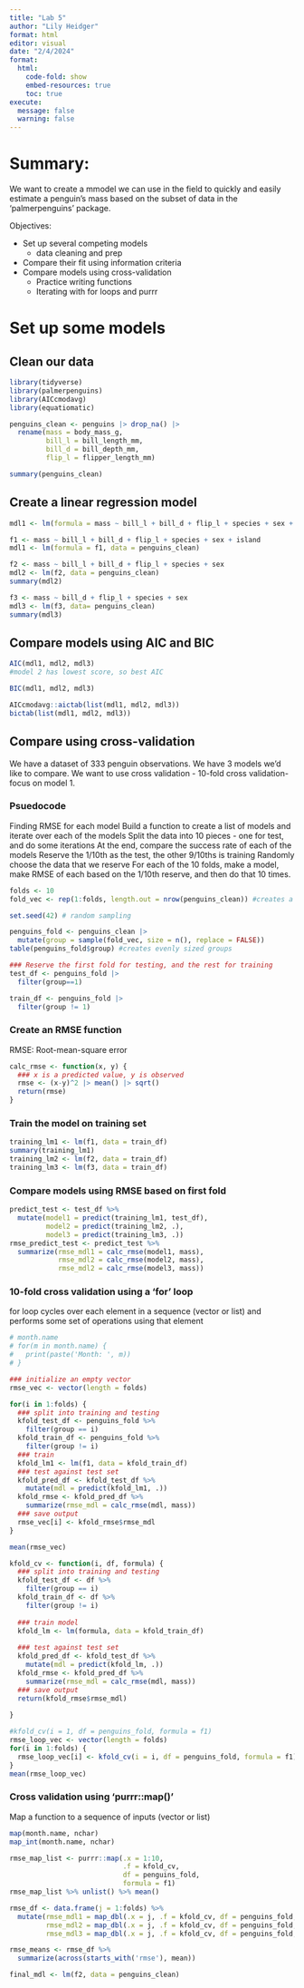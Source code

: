 ```yaml
---
title: "Lab 5"
author: "Lily Heidger"
format: html
editor: visual
date: "2/4/2024"
format: 
  html:
    code-fold: show
    embed-resources: true
    toc: true
execute:
  message: false
  warning: false
---
```


# Summary: 
We want to create a mmodel we can use in the field to quickly and easily estimate a penguin's mass based on the subset of data in the 'palmerpenguins' package. 

Objectives: 

* Set up several competing models
  * data cleaning and prep
* Compare their fit using information criteria
* Compare models using cross-validation
  * Practice writing functions
  * Iterating with for loops and purrr
  
# Set up some models

## Clean our data

```r
library(tidyverse)
library(palmerpenguins)
library(AICcmodavg)
library(equatiomatic)
```


```r
penguins_clean <- penguins |> drop_na() |>
  rename(mass = body_mass_g, 
         bill_l = bill_length_mm, 
         bill_d = bill_depth_mm, 
         flip_l = flipper_length_mm)

summary(penguins_clean)
```

## Create a linear regression model

```r
mdl1 <- lm(formula = mass ~ bill_l + bill_d + flip_l + species + sex + island, data = penguins_clean)
```

```r
f1 <- mass ~ bill_l + bill_d + flip_l + species + sex + island
mdl1 <- lm(formula = f1, data = penguins_clean)

f2 <- mass ~ bill_l + bill_d + flip_l + species + sex
mdl2 <- lm(f2, data = penguins_clean)
summary(mdl2)

f3 <- mass ~ bill_d + flip_l + species + sex
mdl3 <- lm(f3, data= penguins_clean)
summary(mdl3)
```

## Compare models using AIC and BIC

```r
AIC(mdl1, mdl2, mdl3)
#model 2 has lowest score, so best AIC

BIC(mdl1, mdl2, mdl3)

AICcmodavg::aictab(list(mdl1, mdl2, mdl3))
bictab(list(mdl1, mdl2, mdl3))
```

## Compare using cross-validation

We have a dataset of 333 penguin observations.
We have 3 models we'd like to compare. 
We want to use cross validation - 10-fold cross validation-  focus on model 1.

### Psuedocode

Finding RMSE for each model
Build a function to create a list of models and iterate over each of the models
Split the data into 10 pieces - one for test, and do some iterations
At the end, compare the success rate of each of the models
Reserve the 1/10th as the test, the other 9/10ths is training
Randomly choose the data that we reserve
For each of the 10 folds, make a model, make RMSE of each based on the 1/10th reserve, and then do that 10 times. 


```r
folds <- 10
fold_vec <- rep(1:folds, length.out = nrow(penguins_clean)) #creates a vector that repeats 1:10 alongside the entire length of the penguins dataset

set.seed(42) # random sampling

penguins_fold <- penguins_clean |>
  mutate(group = sample(fold_vec, size = n(), replace = FALSE))
table(penguins_fold$group) #creates evenly sized groups

### Reserve the first fold for testing, and the rest for training
test_df <- penguins_fold |>
  filter(group==1)

train_df <- penguins_fold |>
  filter(group != 1)

```

### Create an RMSE function

RMSE: Root-mean-square error
```r
calc_rmse <- function(x, y) {
  ### x is a predicted value, y is observed
  rmse <- (x-y)^2 |> mean() |> sqrt()
  return(rmse)
}
```

### Train the model on training set

```r
training_lm1 <- lm(f1, data = train_df)
summary(training_lm1)
training_lm2 <- lm(f2, data = train_df)
training_lm3 <- lm(f3, data = train_df)
```

### Compare models using RMSE based on first fold

```r
predict_test <- test_df %>%
  mutate(model1 = predict(training_lm1, test_df),
         model2 = predict(training_lm2, .), 
         model3 = predict(training_lm3, .))
rmse_predict_test <- predict_test %>%
  summarize(rmse_mdl1 = calc_rmse(model1, mass),
            rmse_mdl2 = calc_rmse(model2, mass),
            rmse_mdl2 = calc_rmse(model3, mass)) 
```

### 10-fold cross validation using a 'for' loop

for loop cycles over each element in a sequence (vector or list) and performs some set of operations using that element
```r
# month.name
# for(m in month.name) {
#   print(paste('Month: ', m))
# }
```


```r
### initialize an empty vector
rmse_vec <- vector(length = folds)

for(i in 1:folds) {
  ### split into training and testing
  kfold_test_df <- penguins_fold %>%
    filter(group == i)
  kfold_train_df <- penguins_fold %>%
    filter(group != i)
  ### train
  kfold_lm1 <- lm(f1, data = kfold_train_df)
  ### test against test set
  kfold_pred_df <- kfold_test_df %>%
    mutate(mdl = predict(kfold_lm1, .))
  kfold_rmse <- kfold_pred_df %>%
    summarize(rmse_mdl = calc_rmse(mdl, mass))
  ### save output
  rmse_vec[i] <- kfold_rmse$rmse_mdl 
}

mean(rmse_vec)
```
```r
kfold_cv <- function(i, df, formula) {
  ### split into training and testing
  kfold_test_df <- df %>%
    filter(group == i)
  kfold_train_df <- df %>%
    filter(group != i)
  
  ### train model
  kfold_lm <- lm(formula, data = kfold_train_df)
  
  ### test against test set
  kfold_pred_df <- kfold_test_df %>%
    mutate(mdl = predict(kfold_lm, .))
  kfold_rmse <- kfold_pred_df %>%
    summarize(rmse_mdl = calc_rmse(mdl, mass))
  ### save output
  return(kfold_rmse$rmse_mdl) 
  
}
```

```r
#kfold_cv(i = 1, df = penguins_fold, formula = f1)
rmse_loop_vec <- vector(length = folds)
for(i in 1:folds) {
  rmse_loop_vec[i] <- kfold_cv(i = i, df = penguins_fold, formula = f1)
}
mean(rmse_loop_vec)
```
### Cross validation using 'purrr::map()'

Map a function to a sequence of inputs (vector or list)

```r
map(month.name, nchar)
map_int(month.name, nchar)
```
```r
rmse_map_list <- purrr::map(.x = 1:10, 
                            .f = kfold_cv,
                            df = penguins_fold,
                            formula = f1)
rmse_map_list %>% unlist() %>% mean()
```

```r
rmse_df <- data.frame(j = 1:folds) %>%
  mutate(rmse_mdl1 = map_dbl(.x = j, .f = kfold_cv, df = penguins_fold, formula = f1),
         rmse_mdl2 = map_dbl(.x = j, .f = kfold_cv, df = penguins_fold, formula = f2),
         rmse_mdl3 = map_dbl(.x = j, .f = kfold_cv, df = penguins_fold, formula = f3))

rmse_means <- rmse_df %>%
  summarize(across(starts_with('rmse'), mean))
```


```r
final_mdl <- lm(f2, data = penguins_clean)
```



